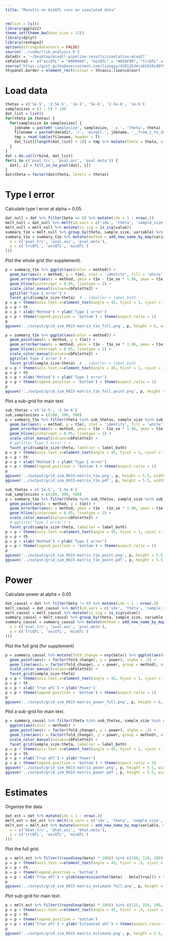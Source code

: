 ```yaml
---
title: "Results on mixQTL runs on simulated data"
---
```


```r
rm(list = ls())
library(ggplot2)
theme_set(theme_bw(base_size = 12))
library(dplyr)
library(reshape2)
options(stringsAsFactors = FALSE)
source('../code/rlib_analysis.R')
datadir = '~/Desktop/mixqtl-pipeline-results/simulation-mixqtl'
cbPalette2 <- c("ascQTL" = "#999999", "mixQTL" = "#E69F00", "trcQTL" = "#56B4E9", 'WASP2' = "#009E73", 'RASQUAL' = "#F0E442", 'WASP' = "#0072B2", "#D55E00", "#CC79A7")
source('https://gist.githubusercontent.com/liangyy/43912b3ecab5d10c89f9d4b2669871c9/raw/8151c6fe70e3d4ee43d9ce340ecc0eb65172e616/my_ggplot_theme.R')
th$panel.border = element_rect(colour = th$axis.line$colour)
```

# Load data

```r
thetas = c('5e-5', '2.5e-5', '1e-5', '5e-6', '2.5e-6', '1e-6')
samplesizes = (1 : 5) * 100
dat_list = list()
for(theta in thetas) {
  for(samplesize in samplesizes) {
    jobname = paste0('samplesize', samplesize, '_x_', 'theta', theta)
    filename = paste0(datadir, '/', 'mixqtl.', jobname, '__from_1_to_200.txt.gz')
    tmp = read.table(filename, header = T)
    dat_list[[length(dat_list) + 1]] = tmp %>% mutate(theta = theta, sample_size = samplesize)
  }
}
dat = do.call(rbind, dat_list)
for(i in c('pval.trc', 'pval.asc', 'pval.meta')) {
  dat[, i] = fill_in_na_pval(dat[, i])
}
dat$theta = factor(dat$theta, levels = thetas)
```

# Type I error

Calculate type I error at alpha = 0.05.

```r
dat_null = dat %>% filter(beta == 0) %>% mutate(idx = 1 : nrow(.))
melt_null = dat_null %>% melt(id.vars = c('idx', 'theta', 'sample_size'), measure.vars = c('pval.trc', 'pval.asc', 'pval.meta'))
melt_null = melt_null %>% mutate(is_sig = is_sig(value))
summary_t1e = melt_null %>% group_by(theta, sample_size, variable) %>% summarize(t1e = mean(is_sig), nobs = n()) %>% ungroup() %>% mutate(t1e_se = sqrt(t1e * (1 - t1e) / nobs)) 
summary_t1e = summary_t1e %>% mutate(method = add_new_name_by_map(variable, map = data.frame(
  x = c('pval.trc', 'pval.asc', 'pval.meta'),
  y = c('trcQTL', 'ascQTL', 'mixQTL')
)))
```

Plot the whole grid (for supplement).

```r
p = summary_t1e %>% ggplot(aes(color = method)) + 
  geom_bar(aes(x = method, y = t1e), stat = 'identity', fill = 'white') + 
  geom_errorbar(aes(x = method, ymin = t1e - t1e_se * 1.96, ymax = t1e + t1e_se * 1.96), width = .2) + 
  geom_hline(yintercept = 0.05, linetype = 2) + 
  scale_color_manual(values=cbPalette2) + 
  ggtitle('Type I error') + 
  facet_grid(sample_size~theta)  # , labeller = label_both
p = p + theme(axis.text.x=element_text(angle = 45, hjust = 1, vjust = 1))
p = p + th
p = p + xlab('Method') + ylab('Type I error')
p = p + theme(legend.position = 'bottom') + theme(aspect.ratio = 1)
p
ggsave('../output/grid_sim_0615-matrix_t1e_full.png', p, height = 6, width = 6)
```

```r
p = summary_t1e %>% ggplot(aes(color = method)) + 
  geom_point(aes(x = method, y = t1e)) + 
  geom_errorbar(aes(x = method, ymin = t1e - t1e_se * 1.96, ymax = t1e + t1e_se * 1.96), width = .2) + 
  geom_hline(yintercept = 0.05, linetype = 2) + 
  scale_color_manual(values=cbPalette2) + 
  ggtitle('Type I error') + 
  facet_grid(sample_size~theta)  # , labeller = label_both
p = p + theme(axis.text.x=element_text(angle = 45, hjust = 1, vjust = 1))
p = p + th
p = p + xlab('Method') + ylab('Type I error')
p = p + theme(legend.position = 'bottom') + theme(aspect.ratio = 1)
p
ggsave('../output/grid_sim_0615-matrix_t1e_full_point.png', p, height = 6, width = 6)
```

Plot a sub-grid for main text.

```r
sub_thetas = c('1e-5', '2.5e-6')
sub_samplesizes = c(100, 300, 500)
p = summary_t1e %>% filter(theta %in% sub_thetas, sample_size %in% sub_samplesizes) %>% ggplot(aes(color = method)) + 
  geom_bar(aes(x = method, y = t1e), stat = 'identity', fill = 'white') + 
  geom_errorbar(aes(x = method, ymin = t1e - t1e_se * 1.96, ymax = t1e + t1e_se * 1.96), width = .2) + 
  geom_hline(yintercept = 0.05, linetype = 2) + 
  scale_color_manual(values=cbPalette2) + 
  # ggtitle('Type I error') + 
  facet_grid(sample_size~theta, labeller = label_both)
p = p + theme(axis.text.x=element_text(angle = 45, hjust = 1, vjust = 1))
p = p + th
p = p + xlab('Method') + ylab('Type I error')
p = p + theme(legend.position = 'bottom') + theme(aspect.ratio = 1)
p
ggsave('../output/grid_sim_0615-matrix_t1e.png', p, height = 5.5, width = 3.5)
ggsave('../output/grid_sim_0615-matrix_t1e.pdf', p, height = 5.5, width = 3.5)
```

```r
sub_thetas = c('1e-5', '2.5e-6')
sub_samplesizes = c(100, 300, 500)
p = summary_t1e %>% filter(theta %in% sub_thetas, sample_size %in% sub_samplesizes) %>% ggplot(aes(color = method)) + 
  geom_point(aes(x = method, y = t1e)) + 
  geom_errorbar(aes(x = method, ymin = t1e - t1e_se * 1.96, ymax = t1e + t1e_se * 1.96), width = .2) + 
  geom_hline(yintercept = 0.05, linetype = 2) + 
  scale_color_manual(values=cbPalette2) + 
  # ggtitle('Type I error') + 
  facet_grid(sample_size~theta, labeller = label_both)
p = p + theme(axis.text.x=element_text(angle = 45, hjust = 1, vjust = 1))
p = p + th
p = p + xlab('Method') + ylab('Type I error')
p = p + theme(legend.position = 'bottom') + theme(aspect.ratio = 1)
p
ggsave('../output/grid_sim_0615-matrix_t1e_point.png', p, height = 5.5, width = 3.5)
ggsave('../output/grid_sim_0615-matrix_t1e_point.pdf', p, height = 5.5, width = 3.5)
```

# Power

Calculate power at alpha = 0.05

```r
dat_causal = dat %>% filter(beta != 0) %>% mutate(idx = 1 : nrow(.))
melt_causal = dat_causal %>% melt(id.vars = c('idx', 'theta', 'sample_size', 'beta'), measure.vars = c('pval.trc', 'pval.asc', 'pval.meta'))
melt_causal = melt_causal %>% mutate(is_sig = is_sig(value))
summary_causal = melt_causal %>% group_by(theta, sample_size, variable, beta) %>% summarize(power = mean(is_sig), nobs = n()) %>% ungroup() %>% mutate(power_se = sqrt(power * (1 - power) / nobs)) 
summary_causal = summary_causal %>% mutate(method = add_new_name_by_map(variable, map = data.frame(
  x = c('pval.trc', 'pval.asc', 'pval.meta'),
  y = c('trcQTL', 'ascQTL', 'mixQTL')
)))
```

Plot the full grid (for supplement)

```r
p = summary_causal %>% mutate(fold_change = exp(beta)) %>% ggplot(aes(color = method)) + 
  geom_point(aes(x = factor(fold_change), y = power), alpha = .5) + 
  geom_line(aes(x = factor(fold_change), y = power, group = method), alpha = .5) + 
  scale_color_manual(values=cbPalette2) + 
  facet_grid(sample_size~theta)
p = p + theme(axis.text.x=element_text(angle = 45, hjust = 1, vjust = 1, size = 8)) # + ggtitle('Power')
p = p + th
p = p + xlab('True aFC') + ylab('Power')
p = p + theme(legend.position = 'bottom') + theme(aspect.ratio = 1)
p
ggsave('../output/grid_sim_0615-matrix_power_full.png', p, height = 6, width = 6)
```

Plot a sub-grid for main text.

```r
p = summary_causal %>% filter(theta %in% sub_thetas, sample_size %in% sub_samplesizes) %>% mutate(fold_change = exp(beta)) %>% 
  ggplot(aes(color = method)) + 
  geom_point(aes(x = factor(fold_change), y = power), alpha = .5) + 
  geom_line(aes(x = factor(fold_change), y = power, group = method), alpha = .5) +
  scale_color_manual(values=cbPalette2) + 
  facet_grid(sample_size~theta, labeller = label_both)
p = p + theme(axis.text.x=element_text(angle = 45, hjust = 1, vjust = 1)) # + ggtitle('Power')
p = p + th
p = p + xlab('True aFC') + ylab('Power')
p = p + theme(legend.position = 'bottom') + theme(aspect.ratio = 1)
ggsave('../output/grid_sim_0615-matrix_power.png', p, height = 5.5, width = 3.5)
ggsave('../output/grid_sim_0615-matrix_power.pdf', p, height = 5.5, width = 3.5)
```

# Estimates

Organize the data

```r
dat_est = dat %>% mutate(idx = 1 : nrow(.))
melt_est = dat_est %>% melt(id.vars = c('idx', 'theta', 'sample_size', 'beta'), measure.vars = c('bhat.trc', 'bhat.asc', 'bhat.meta'))
melt_est = melt_est %>% mutate(method = add_new_name_by_map(variable, map = data.frame(
  x = c('bhat.trc', 'bhat.asc', 'bhat.meta'),
  y = c('trcQTL', 'ascQTL', 'mixQTL')
)))
```

Plot the full grid.

```r
p = melt_est %>% filter((round(exp(beta) * 100)) %in% c(100, 110, 200)) %>% mutate(fold_change = exp(beta), fold_change_estimate = exp(value), diff = value - beta) %>% ggplot() + geom_hline(yintercept = 0, color = 'lightgray') + geom_violin(aes(x = factor(fold_change), y = diff, color = method)) + scale_color_manual(values=cbPalette2) + facet_grid(sample_size~theta) # + ggtitle('Estimated effect size')
p = p + theme(axis.text.x=element_text(angle = 45, hjust = .5, vjust = .5))
p = p + th
p = p + theme(legend.position = 'bottom')
p = p + xlab('True aFC') + ylab(expression(hat(beta) - beta[true])) + theme(aspect.ratio = 1) 
p
ggsave('../output/grid_sim_0615-matrix_estimate_full.png', p, height = 6, width = 6)
```

Plot sub-grid for main text.

```r
p = melt_est %>% filter((round(exp(beta) * 100)) %in% c(125, 150, 200, 300)) %>% filter(theta %in% sub_thetas, sample_size %in% sub_samplesizes) %>% mutate(fold_change = exp(beta), fold_change_estimate = exp(value), diff = value - beta) %>% ggplot() + geom_boxplot(aes(x = factor(fold_change), y = fold_change_estimate, color = method)) + scale_color_manual(values=cbPalette2) + geom_point(aes(x = factor(fold_change), fold_change), shape = 3) + facet_grid(sample_size~theta, labeller = label_both) # + ggtitle('Estimated effect size')
p = p + theme(axis.text.x=element_text(angle = 45, hjust = .5, vjust = .5))
p = p + th
p = p + theme(legend.position = 'bottom')
p = p + xlab('True aFC') + ylab('Estimated aFC') + theme(aspect.ratio = 1)
p
ggsave('../output/grid_sim_0615-matrix_estimate.png', p, height = 5.5, width = 3.5)
```
